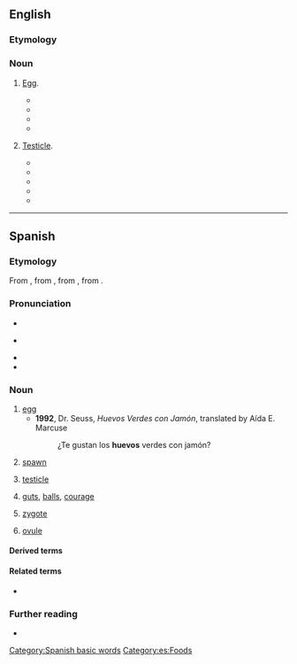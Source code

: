 ==English==

===Etymology===
{{bor|en|es|huevo||egg; testicle}}

===Noun===
{{en-noun}}

# {{lb|en|Hispanicism}} [[egg|Egg]].
#* {{quote-book|en|year=2002 |title=School Library Journal: SLJ - Volume 48, Issues 5-8 |author= |page=155 |ISBN= |passage=Perro prances merrily down the path, balancing his '''huevo''' jauntily on his nose, to the amazement of some watching chickens. }}
#* {{quote-book|en|year=2010 |title=The Meat Lover's Meatless Cookbook |author=Kim O'Donnel |page= |ISBN=073821437X |passage=Day or night, '''huevos''' has long been a personal favorite, but they inevitably put me into a food coma. To lighten the load, I've slimmed down to just one '''huevo''', and instead amped up the ratio of black beans (simmered in a saucepan, not refried, with aromatics and spices). }}
#* {{quote-book|en|year=2015|title=Tijuana Book of the Dead |author=Luis Alberto Urrea |page=3 |ISBN=1619025159 |passage=you, who can't believe your Ma rose at 4:45 to fry one '''huevo''' and a slice of bologna laid on corn tortilla—border benedict— here's your chance to drag home $80 a week, for her electric. }}
#* {{quote-book|en|year=2016 |title=After A While Crocodile: Alexa's Diary |author=Dr. Brady Barr, ‎Jennifer Keats Curtis |page= |ISBN=1628558350 |passage=It is hard to believe Jefe was only as big as a candy bar when he first came out of his '''huevo'''. }}
# {{lb|en|Hispanicism|usually|in the plural}} [[testicle|Testicle]].
#* {{quote-book|en|year=1988|title=Blue Desert |author=Charles Bowden |page=3 |ISBN=0816510814 |passage=The horse has no '''huevos'''. The horse is a mare. }}
#* {{quote-book|en|year=1995 |title= Hide-Out Canyon |author=Jack Curtis |page=137 |ISBN=0671793187 |passage="I'd give my left '''huevo''' for any one of them," Leonardo said. "But . . . but how?" }}
#* {{quote-book|en|year=1997 |title=Spirits of the High Mesa |author=Floyd Martínez |page= 11|ISBN=1558856781 |passage=They were giant wooly monsters with huge curl horns and yellow eyes that saw everything. And below hung big '''huevos'''. }}
#* {{quote-book|en|year=1997|title=A Sunburned Prayer |author=Marc Talbert |page=i |ISBN=0689813260 |passage=But lately his brother had started walking as if he had baseballs packed in his pants instead of '''huevos''' the size of a hummingbird's. }}
#* {{quote-book|en|year=2009|title=Lynnee Breedlove's One Freak Show |author=Lynn Breedlove |page= |ISBN= |passage=Go stand naked in front of a male plastic surgeon. “One breast's lower than the other, we'll have to fix that...” Oh yeah, Doc? Let's see what you got. One '''huevo's''' hanging lower than the other. }}

----

==Spanish==
{{wp|lang=es}}

===Etymology===
From {{inh|es|osp|hueuo}}, from {{inh|es|la|ōvum}}, from {{inh|es|itc-pro|*ōwom}}, from {{inh|es|ine-pro|*h₂ōwyóm}}.

===Pronunciation===
* {{es-IPA}}
* {{a|dialectal}} {{es-IPA|güevo|vuevo}}
* {{rhymes|es|eβo}}
* {{hyph|es|hue|vo}}

===Noun===
{{es-noun|m}}

# [[egg]]
#* '''1992''', Dr. Seuss, ''Huevos Verdes con Jamón'', translated by Aída E. Marcuse
#*: ¿Te gustan los '''huevos''' verdes con jamón?
# [[spawn]]
#: {{syn|es|hueva}}
# {{lb|es|vulgar|slang}} [[testicle]]
#: {{syn|es|testículo|tanate}}
# {{lb|es|vulgar|slang|in the plural}} [[gut]]s, [[ball]]s, [[courage]]
# {{lb|es|biology}} [[zygote]]
#: {{syn|es|cigoto}}
# {{lb|es|biology}} [[ovule]]
#: {{syn|es|óvulo}}

====Derived terms====
{{der3|es
|al freír de los huevos lo verá
|coger por los huevos
|cómeme los huevos
|costar un huevo
|estar hasta los huevos
|huevito
|huevazo
|huevón
|a huevo
|huevo batido
|huevo duro
|huevo escalfado
|huevo estrellado
|huevo frito
|huevos motuleños
|huevos picados
|huevos revueltos
|huevos rotos
|importar un huevo
|pisando huevos
|tocar los huevos
|un huevo
|y un huevo
}}

====Related terms====
* {{l|es|aovar}}

===Further reading===
* {{R:DRAE}}

[[Category:Spanish basic words]]
[[Category:es:Foods]]